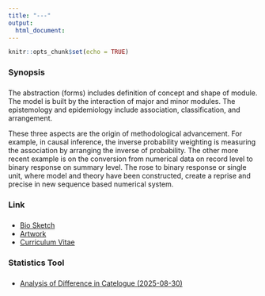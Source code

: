 ```yaml
---
title: "---"
output:
  html_document:
---
```


```r
knitr::opts_chunk$set(echo = TRUE)
```

###
### Synopsis
###

The abstraction (forms) includes definition of concept and shape of module. The model is built by the interaction of major and minor modules. The epistemology and epidemiology include association, classification, and arrangement.

These three aspects are the origin of methodological advancement. For example, in causal inference, the inverse probability weighting is measuring the association by arranging the inverse of probability. The other more recent example is on the conversion from numerical data on record level to binary response on summary level. The rose to binary response or single unit, where model and theory have been constructed, create a reprise and precise in new sequence based numerical system.

###
### Link
###

  * [Bio Sketch](biosketch.pdf)
  * [Artwork](http://janeyan.se)
  * [Curriculum Vitae](cv.pdf)


###
### Statistics Tool
###

  * [Analysis of Difference in Catelogue (2025-08-30)](2025-08-30_module_diff-in-catelog.xlsx)

